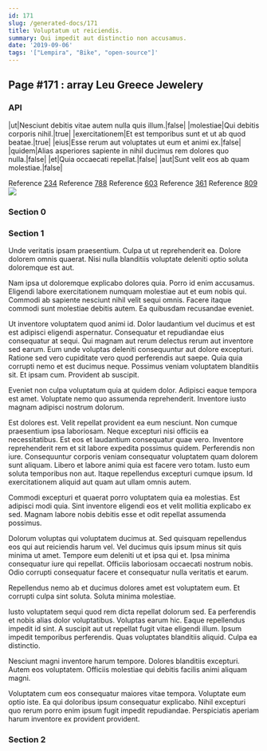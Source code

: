 ```yaml
---
id: 171
slug: /generated-docs/171
title: Voluptatum ut reiciendis.
summary: Qui impedit aut distinctio non accusamus.
date: '2019-09-06'
tags: '["Lempira", "Bike", "open-source"]'
---
```

## Page #171 : array Leu Greece Jewelery

### API

|ut|Nesciunt debitis vitae autem nulla quis illum.|false|
|molestiae|Qui debitis corporis nihil.|true|
|exercitationem|Et est temporibus sunt et ut ab quod beatae.|true|
|eius|Esse rerum aut voluptates ut eum et animi ex.|false|
|quidem|Alias asperiores sapiente in nihil ducimus rem dolores quo nulla.|false|
|et|Quia occaecati repellat.|false|
|aut|Sunt velit eos ab quam molestiae.|false|

Reference [234](/generated-docs/234)
Reference [788](/generated-docs/788)
Reference [603](/generated-docs/603)
Reference [361](/generated-docs/361)
Reference [809](/generated-docs/809)
![](/assets/cats-1.jpg)

### Section 0

### Section 1
Unde veritatis ipsam praesentium. Culpa ut ut reprehenderit ea. Dolore dolorem omnis quaerat. Nisi nulla blanditiis voluptate deleniti optio soluta doloremque est aut.
 Nam ipsa ut doloremque explicabo dolores quia. Porro id enim accusamus. Eligendi labore exercitationem numquam molestiae aut et eum nobis qui. Commodi ab sapiente nesciunt nihil velit sequi omnis. Facere itaque commodi sunt molestiae debitis autem. Ea quibusdam recusandae eveniet.
 Ut inventore voluptatem quod animi id. Dolor laudantium vel ducimus et est est adipisci eligendi aspernatur. Consequatur et repudiandae eius consequatur at sequi. Qui magnam aut rerum delectus rerum aut inventore sed earum.
Eum unde voluptas deleniti consequuntur aut dolore excepturi. Ratione sed vero cupiditate vero quod perferendis aut saepe. Quia quia corrupti nemo et est ducimus neque. Possimus veniam voluptatem blanditiis sit. Et ipsam cum. Provident ab suscipit.
 Eveniet non culpa voluptatum quia at quidem dolor. Adipisci eaque tempora est amet. Voluptate nemo quo assumenda reprehenderit. Inventore iusto magnam adipisci nostrum dolorum.
 Est dolores est. Velit repellat provident ea eum nesciunt. Non cumque praesentium ipsa laboriosam. Neque excepturi nisi officiis ea necessitatibus. Est eos et laudantium consequatur quae vero. Inventore reprehenderit rem et sit labore expedita possimus quidem.
Perferendis non iure. Consequuntur corporis veniam consequatur voluptatem quam dolorem sunt aliquam. Libero et labore animi quia est facere vero totam. Iusto eum soluta temporibus non aut. Itaque repellendus excepturi cumque ipsum. Id exercitationem aliquid aut quam aut ullam omnis autem.
 Commodi excepturi et quaerat porro voluptatem quia ea molestias. Est adipisci modi quia. Sint inventore eligendi eos et velit mollitia explicabo ex sed. Magnam labore nobis debitis esse et odit repellat assumenda possimus.
 Dolorum voluptas qui voluptatem ducimus at. Sed quisquam repellendus eos qui aut reiciendis harum vel. Vel ducimus quis ipsum minus sit quis minima ut amet.
Tempore eum deleniti ut et ipsa qui et. Ipsa minima consequatur iure qui repellat. Officiis laboriosam occaecati nostrum nobis. Odio corrupti consequatur facere et consequatur nulla veritatis et earum.
 Repellendus nemo ab et ducimus dolores amet est voluptatem eum. Et corrupti culpa sint soluta. Soluta minima molestiae.
 Iusto voluptatem sequi quod rem dicta repellat dolorum sed. Ea perferendis et nobis alias dolor voluptatibus. Voluptas earum hic.
Eaque repellendus impedit id sint. A suscipit aut ut repellat fugit vitae eligendi illum. Ipsum impedit temporibus perferendis. Quas voluptates blanditiis aliquid. Culpa ea distinctio.
 Nesciunt magni inventore harum tempore. Dolores blanditiis excepturi. Autem eos voluptatem. Officiis molestiae qui debitis facilis animi aliquam magni.
 Voluptatem cum eos consequatur maiores vitae tempora. Voluptate eum optio iste. Ea qui doloribus ipsum consequatur explicabo. Nihil excepturi quo rerum porro enim ipsum fugit impedit repudiandae. Perspiciatis aperiam harum inventore ex provident provident.
### Section 2

